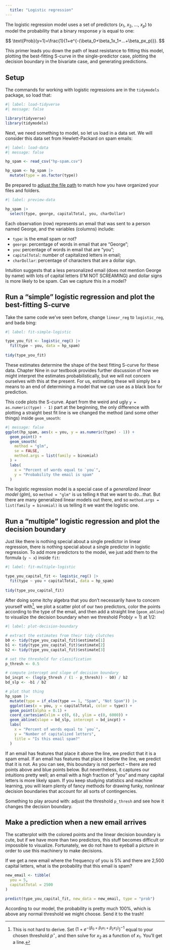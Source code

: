 ```yaml
---
  title: "Logistic regression"
---
```


The logistic regression model uses a set of predictors ($x_1$, $x_2$, ..., $x_p$) to model the probability that a binary response $y$ is equal to one:

$$
\text{Prob}(y=1)=\frac{1}{1+e^{-(\beta_0+\beta_1x_1+...+\beta_px_p)}}.
$$

This primer leads you down the path of least resistance to fitting this model, plotting the best-fitting S-curve in the single-predictor case, plotting the decision boundary in the bivariate case, and generating predictions.

## Setup

The commands for working with logistic regressions are in the `tidymodels` package, so load that:

```r
#| label: load-tidyverse
#| message: false

library(tidyverse) 
library(tidymodels) 
```

Next, we need something to model, so let us load in a data set. We will consider this data set from Hewlett-Packard on spam emails:

```r
#| label: load-data
#| message: false

hp_spam <- read_csv("hp-spam.csv")

hp_spam <- hp_spam |>
  mutate(type = as.factor(type))
```

::: callout-note
Be prepared to [adjust the file path](https://sta101-f24.github.io/computing/computing-file-paths.html) to match how you have organized your files and folders.
:::

```r
#| label: preview-data

hp_spam |>
  select(type, george, capitalTotal, you, charDollar)
```

Each observation (row) represents an email that was sent to a person named George, and the variables (columns) include:

-   `type`: is the email spam or not?
-   `george`: percentage of words in email that are "George";
-   `you`: percentage of words in email that are "you";
-   `capitalTotal`: number of capitalized letters in email;
-   `charDollar`: percentage of characters that are a dollar sign.

Intuition suggests that a less personalized email (does not mention George by name) with lots of capital letters (I'M NOT SCREAMING) and dollar signs is more likely to be spam. Can we capture this in a model?

## Run a "simple" logistic regression and plot the best-fitting S-curve

Take the same code we've seen before, change `linear_reg` to `logistic_reg`, and bada bing:

```r
#| label: fit-simple-logistic

type_you_fit <- logistic_reg() |>
  fit(type ~ you, data = hp_spam)
  
tidy(type_you_fit)
```

These estimates determine the shape of the best fitting S-curve for these data. Chapter Nine in our textbook provides further discussion of how we might interpret the estimates probabilistically, but we will not concern ourselves with this at the present. For us, estimating these will simply be a means to an end of determining a model that we can use as a black box for prediction.

This code plots the S-curve. Apart from the weird and ugly `y = as.numeric(type) - 1)` part at the beginning, the only difference with plotting a straight best fit line is we changed the method (and some other things) inside `geom_smooth`:

```r
#| message: false
ggplot(hp_spam, aes(x = you, y = as.numeric(type) - 1)) + 
  geom_point() + 
  geom_smooth(
    method = "glm", 
    se = FALSE, 
    method.args = list(family = binomial)
  ) + 
  labs(
    x = "Percent of words equal to `you`",
    y = "Probability the email is spam"
  )
```

The logistic regression model is a special case of a *generalized linear model* (*glm*), so `method = "glm"` is us telling `R` that we want to do...that. But there are many generalized linear models out there, and so `method.args = list(family = binomial)` is us telling it we want the logistic one.

## Run a "multiple" logistic regression and plot the decision boundary

Just like there is nothing special about a single predictor in linear regression, there is nothing special about a single predictor in logistic regression. To add more predictors to the model, we just add them to the formula (`y ~ x`) inside `fit`:

```r
#| label: fit-multiple-logistic

type_you_capital_fit <- logistic_reg() |>
  fit(type ~ you + capitalTotal, data = hp_spam)
  
tidy(type_you_capital_fit)
```

After doing some itchy algebra that you don't necessarily have to concern yourself with[^1], we plot a scatter plot of our two predictors, color the points according to the type of the email, and then add a straight line (`geom_abline`) to visualize the decision boundary when we threshold $\text{Prob}(y=1)$ at 1/2:

```r
#| label: plot-decision-boundary

# extract the estimates from their tidy clutches
b0 <- tidy(type_you_capital_fit)$estimate[1]
b1 <- tidy(type_you_capital_fit)$estimate[2]
b2 <- tidy(type_you_capital_fit)$estimate[3]

# set the threshold for classification
p_thresh <- 0.5

# compute intercept and slope of decision boundary
bd_incpt <- (log(p_thresh / (1 - p_thresh)) - b0) / b2
bd_slp <- -b1 / b2

# plot that thing
hp_spam |>
  mutate(type = if_else(type == 1, "Spam", "Not Spam")) |>
  ggplot(aes(x = you, y = capitalTotal, color = type)) +
  geom_point(alpha = 0.1) +
  coord_cartesian(xlim = c(0, 6), ylim = c(0, 6000)) + 
  geom_abline(slope = bd_slp, intercept = bd_incpt) + 
  labs(
    x = "Percent of words equal to `you`",
    y = "Number of capitalized letters",
    title = "Is this email spam?"
  )
```

If an email has features that place it above the line, we predict that it is a spam email. If an email has features that place it below the line, we predict that it is not. As you can see, this boundary is not perfect -- there are red points above and blue points below. But nevertheless, it captures our intuitions pretty well; an email with a high fraction of "you" and many capital letters is more likely spam. If you keep studying statistics and machine learning, you will learn plenty of fancy methods for drawing funky, nonlinear decision boundaries that account for all sorts of contingencies.

Something to play around with: adjust the threshold `p_thresh` and see how it changes the decision boundary.

[^1]: This is not hard to derive. Set $(1+e^{-(\beta_0+\beta_1x_1+\beta_2x_2)})^{-1}$ equal to your chosen threshold $p^\star$, and then solve for $x_2$ as a function of $x_1$. You'll get a line.

## Make a prediction when a new email arrives

The scatterplot with the colored points and the linear decision boundary is cute, but if we have more than two predictors, this stuff becomes difficult or impossible to visualize. Fortunately, we do not have to eyeball a picture in order to use this machinery to make decisions.

If we get a new email where the frequency of you is 5% and there are 2,500 capital letters, what is the probability that this email is spam?

```r
new_email <- tibble(
  you = 5,
  capitalTotal = 2500
)

predict(type_you_capital_fit, new_data = new_email, type = "prob")
```

According to our model, the probability is pretty much 100%, which is above any normal threshold we might choose. Send it to the trash!
